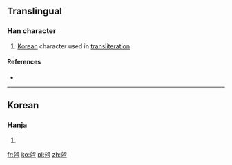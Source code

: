 ==Translingual==

===Han character===
{{Han char|rn=19|rad=力|as=04|sn=6|four=|canj=大口口 (KRR)}}

# [[Korea]]n character used in [[transliteration]]

====References====
* {{Han ref|kx=0146.241|dkj=|dj=|hdz=|uh=3514|ud=13588|bh=|bd=}}

----

==Korean==

===Hanja===
{{ko-hanja|hangeul=[[강]], [[덩]]|eumhun=|rv=gang, deong|mr=|y=}}

# {{defn|lang=ko|sort=力04}}

[[fr:㔔]]
[[ko:㔔]]
[[pl:㔔]]
[[zh:㔔]]